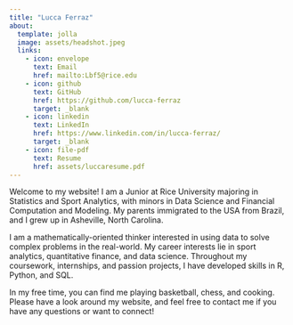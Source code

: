 ```yaml
---
title: "Lucca Ferraz"
about: 
  template: jolla
  image: assets/headshot.jpeg
  links: 
    - icon: envelope
      text: Email
      href: mailto:Lbf5@rice.edu
    - icon: github
      text: GitHub
      href: https://github.com/lucca-ferraz
      target: _blank
    - icon: linkedin
      text: LinkedIn
      href: https://www.linkedin.com/in/lucca-ferraz/
      target: _blank
    - icon: file-pdf
      text: Resume
      href: assets/luccaresume.pdf
---
```


Welcome to my website! I am a Junior at Rice University majoring in Statistics and Sport Analytics, with minors in Data Science and Financial Computation and Modeling. My parents immigrated to the USA from Brazil, and I grew up in Asheville, North Carolina. 

I am a mathematically-oriented thinker interested in using data to solve complex problems in the real-world. My career interests lie in sport analytics, quantitative finance, and data science. Throughout my coursework, internships, and passion projects, I have developed skills in R, Python, and SQL. 

In my free time, you can find me playing basketball, chess, and cooking. Please have a look around my website, and feel free to contact me if you have any questions or want to connect!